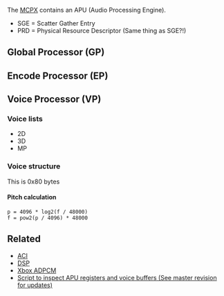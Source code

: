 The [[MCPX]] contains an APU (Audio Processing Engine).


* SGE = Scatter Gather Entry
* PRD = Physical Resource Descriptor (Same thing as SGE?!)

== Global Processor (GP) ==
== Encode Processor (EP) ==
== Voice Processor (VP) ==

=== Voice lists ===

* 2D
* 3D
* MP

=== Voice structure ===

This is 0x80 bytes

==== Pitch calculation ====

<pre>
p = 4096 * log2(f / 48000)
f = pow2(p / 4096) * 48000
</pre>

== Related ==

* [[ACI]]
* [[DSP]]
* [[Xbox ADPCM]]
* [https://github.com/JayFoxRox/xbox-tools/blob/5e114f24e4a83bd626f31674e024f439f3709d19/python-scripts/dsp.py Script to inspect APU registers and voice buffers (See master revision for updates)]